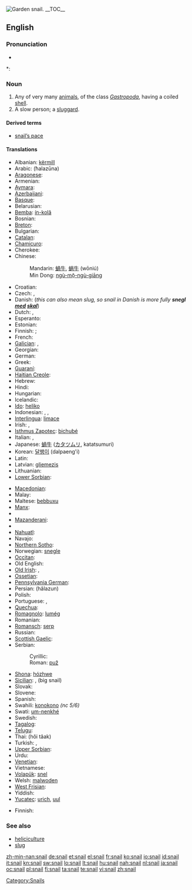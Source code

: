 {{wikipedia}}
{{commons|Helicidae}}
[[Image:Snail2.JPG|thumb|Garden snail.]]
__TOC__
==English==

===Pronunciation===
* {{audio|en-us-snail.ogg|Audio (US)}}

*: {{rhymes|eɪl}}

===Noun===
{{en-noun}}

# Any of very many [[animal]]s, of the class ''[[Gastropoda]]'', having a coiled [[shell]].
# A slow person; a [[sluggard]].

====Derived terms====
* [[snail's pace|snail’s pace]]

{{Flowbreak}}

====Translations====
{{trans-top|any animal of the class ''Gastropoda'' having a shell}}
* Albanian: [[kërmill]] {{g|Albanian}}
* Arabic: {{Arab|[[حلزونة]]}} (ħalazūna) {{f}}
* [[Aragonese]]: {{t-|an|caragol|m|xs=Aragonese}}
* Armenian: {{t-|hy|խխունջ|tr=xxunǰ|sc=Armn|xs=Armenian}}
* [[Aymara]]: {{t-|ay|ch'uru|xs=Aymara}}
* [[Azerbaijani]]: {{t|az|ilbiz|xs=Azeri}}
* [[Basque]]: {{t|eu|barraskilo|xs=Basque}}
* Belarusian: {{t-|be|смоўж|m|sc=Cyrl|xs=Belarusian}}
* [[Bemba]]: [[ín-kolâ]]
* Bosnian: {{t-|bs|puž|m}}
* [[Breton]]: {{t-|br|melc'houed|xs=Breton}}
* Bulgarian: {{t+|bg|охлюв|m|tr=oxljuv|sc=Cyrl}}
* [[Catalan]]: {{t|ca|caragol|m}}
* [[Chamicuro]]: {{tø|ccc|shyamo}}
* Cherokee: {{t|chr|ᎡᎳᏆ|tr=elaqua|sc=Cher|xs=Cherokee}}
* Chinese:
*: Mandarin: [[蝸牛]], [[蜗牛]] (wōniú)
*: Min Dong: [[ngù-mō̤-ngù-giāng]]
* Croatian: {{t+|hr|puž|m}}
* Czech: {{t+|cs|hlemýžď|m}}, {{t+|cs|šnek|m}}
* Danish: {{t|da|snegl|c}} (''this can also mean slug, so snail in Danish is more fully '''snegl [[med#Danish|med]] [[skal#Danish|skal]]''''')
* Dutch: {{t+|nl|slak|f}}, {{t|nl|huisjesslak|f}}
* Esperanto: {{t|eo|heliko|xs=Esperanto}}
* Estonian: {{t-|et|tigu}}
* Finnish: {{t-|fi|kotilo}}; {{t+|fi|etana}}
* French: {{t+|fr|escargot|m}}
* [[Galician]]: {{t-|gl|caracol|m|xs=Galician}}, {{t-|gl|cosco|m|xs=Galician}}
* Georgian: {{t-|ka|ლოკოკინა|tr=lokokina|sc=Geor|xs=Georgian}}
* German: {{t+|de|Schnecke|f}}
* Greek: {{t+|el|σαλιγκάρι|n|tr=saligkári|sc=Grek}}
* [[Guaraní]]: {{t|gn|jatyta|xs=Guaraní}}
* [[Haitian Creole]]: {{tø|ht|kalmason}}
* Hebrew: {{t+|he|שבלול|m|sc=Hebr}}
* Hindi: {{t|hi|स्थलीय घोंघा|sc=Deva|xs=Hindi}}
* Hungarian: {{t+|hu|csiga}}
* Icelandic: {{t+|is|snigill|m}}
* [[Ido]]: [[heliko]]
* Indonesian: {{t+|id|bekicot|xs=Indonesian}}, {{t|id|keong|xs=Indonesian}}, {{t+|id|siput|xs=Indonesian}}
* [[Interlingua]]: [[limace]]
* Irish: {{t|ga|seilide|m|xs=Irish}}, {{t|ga|seilmide|m|xs=Irish}}
* [[Isthmus Zapotec]]: [[bichubé]]
* Italian: {{t+|it|chiocciola|f}}, {{t+|it|lumaca|f}}
* Japanese: [[蝸牛]] ([[カタツムリ]], katatsumuri)
* Korean: [[달팽이]] (dalpaeng'i)
* Latin: {{t+|la|cochlea|f}}
* Latvian: [[gliemezis]] {{m}}
* Lithuanian: {{t|lt|sraigė|f|xs=Lithuanian}}
* [[Lower Sorbian]]: {{tø|dsb|slinik|m|xs=Lower Sorbian}}
{{trans-mid}}
* [[Macedonian]]: {{t|mk|полжав|m|tr=pólžav|sc=Cyrl|xs=Macedonian}}
* Malay: {{t-|ms|siput|xs=Malay}}
* Maltese: [[bebbuxu]] {{m}}
* [[Manx]]: {{t-|gv|crammag|xs=Manx}}
* {{trreq|Maori}}
* [[Mazanderani]]: {{tø|mzn|لیسک|sc=fa-Arab}}
* {{trreq|Mongolian}}
* [[Nahuatl]]: {{t-|nah|tecciztli|xs=Nahuatl}}
* Navajo: {{tø|nv|chʼosh chʼééh digháhii}}
* [[Northern Sotho]]: {{tø|nso|kgohu}}
* Norwegian: [[snegle]] {{f|m}}
* [[Occitan]]: {{t+|oc|cagaraula|f|xs=Occitan}}
* Old English: {{t|ang|snægl|m|xs=Old English}}
* [[Old Irish]]: {{tø|sga|seilche|m|xs=Old Irish}}, {{tø|sga|seilide|m|xs=Old Irish}}
* [[Ossetian]]: {{tø|os|сæтæлæг|tr=sætælæg|sc=Cyrl|xs=Ossetian}}
* [[Pennsylvania German]]: {{tø|pdc|Schneck|m}}
* Persian: {{fa-Arab|[[حلزون]]}} (hâlazun)
* Polish: {{t+|pl|ślimak|m}}
* Portuguese: {{t|pt|caramujo|m}}, {{t+|pt|caracol|m}}
* [[Quechua]]: {{t|qu|ch'uru|xs=Quechua}}
* [[Romagnolo]]: [[lumég]] {{f}}
* Romanian: {{t-|ro|melc|m}}
* [[Romansch]]: [[serp#Romansh|serp]]
* Russian: {{t+|ru|улитка|f|tr=ulítka|sc=Cyrl}}
* [[Scottish Gaelic]]: {{t|gd|seilcheag|f|xs=Scottish Gaelic}}
* Serbian:
*: Cyrillic: {{t-|sr|пуж|m|sc=Cyrl}}
*: Roman: [[puž#Serbian|puž]] {{m}}
* [[Shona]]: [[hózhwe]]
* [[Sicilian]]: {{tø|scn|babbaluciu|m}}, {{tø|scn|crastuni|m}} (big snail)
* Slovak: {{t-|sk|slimák|m}}
* Slovene: {{t+|sl|polž|m}}
* Spanish: {{t+|es|caracol|m}}
* Swahili: [[konokono]] ''(nc 5/6)''
* Swati: [[um-nenkhé]]
* Swedish: {{t-|sv|snäcka|c}}
* [[Tagalog]]: {{t|tl|kuhol|xs=Tagalog}}
* [[Telugu]]: {{t|te|నత్త|tr=natta|sc=Telu}}
* Thai: {{Thai|[[หอยทาก]]}} (hŏi tâak)
* Turkish: {{t+|tr|salyangoz}}, {{t|tr|sümüklüböcek}}
* [[Upper Sorbian]]: {{tø|hsb|šlink|m|xs=Upper Sorbian}}
* Urdu: {{ur-Arab|[[گھونگھا]]}}
* [[Venetian]]: {{tø|vec|sciùs}}
* Vietnamese: {{t+|vi|ốc|xs=Vietnamese}}
* [[Volapük]]: [[snel]]
* Welsh: [[malwoden]]
* [[West Frisian]]: {{t-|fy|slak|xs=West Frisian}}
* Yiddish: {{t-|yi|שׁנעק|m|tr=shnek|sc=Hebr|xs=Yiddish}}
* [[Yucatec]]: [[urich#Yucatec|urich]], [[uul#Yucatec|uul]]
{{trans-bottom}}

{{trans-top|sluggard}}
* Finnish: {{t+|fi|etana}}
{{trans-mid}}
{{trans-bottom}}

===See also===
* [[heliciculture]]
* [[slug]]

[[Category:Snails]]

[[zh-min-nan:snail]]
[[de:snail]]
[[et:snail]]
[[el:snail]]
[[fr:snail]]
[[ko:snail]]
[[io:snail]]
[[id:snail]]
[[it:snail]]
[[kn:snail]]
[[sw:snail]]
[[lo:snail]]
[[lt:snail]]
[[hu:snail]]
[[nah:snail]]
[[nl:snail]]
[[ja:snail]]
[[oc:snail]]
[[pl:snail]]
[[fi:snail]]
[[ta:snail]]
[[te:snail]]
[[vi:snail]]
[[zh:snail]]